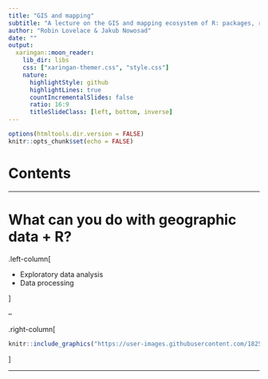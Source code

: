```yaml
---
title: "GIS and mapping"
subtitle: "A lecture on the GIS and mapping ecosystem of R: packages, reading, writing"
author: "Robin Lovelace & Jakub Nowosad"
date: ""
output:
  xaringan::moon_reader:
    lib_dir: libs
    css: ["xaringan-themer.css", "style.css"]
    nature:
      highlightStyle: github
      highlightLines: true
      countIncrementalSlides: false
      ratio: 16:9
      titleSlideClass: [left, bottom, inverse]
---
```


```r
options(htmltools.dir.version = FALSE)
knitr::opts_chunk$set(echo = FALSE)
```

# Contents



---

# What can you do with geographic data + R?

.left-column[

- Exploratory data analysis
- Data processing

]

--


.right-column[

```r
knitr::include_graphics("https://user-images.githubusercontent.com/1825120/38543030-5794b6f0-3c9b-11e8-9da9-10ec1f3ea726.gif")
```

]


---



